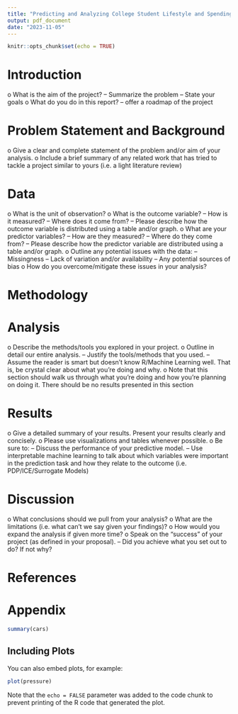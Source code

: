 ```yaml
---
title: "Predicting and Analyzing College Student Lifestyle and Spending Patterns in Major Cities of Saudi Arabia"
output: pdf_document
date: "2023-11-05"
---
```


```r
knitr::opts_chunk$set(echo = TRUE)
```

# Introduction

o What is the aim of the project?
– Summarize the problem
– State your goals
o What do you do in this report?
– offer a roadmap of the project


# Problem Statement and Background
o Give a clear and complete statement of the problem and/or aim of your
analysis.
o Include a brief summary of any related work that has tried to tackle a project
similar to yours (i.e. a light literature review)


# Data
o What is the unit of observation?
o What is the outcome variable?
– How is it measured?
– Where does it come from?
– Please describe how the outcome variable is distributed using a table
and/or graph.
o What are your predictor variables?
– How are they measured?
– Where do they come from?
– Please describe how the predictor variable are distributed using a table
and/or graph.
o Outline any potential issues with the data:
– Missingness
– Lack of variation and/or availability
– Any potential sources of bias
o How do you overcome/mitigate these issues in your analysis?

# Methodology


# Analysis
o Describe the methods/tools you explored in your project.
o Outline in detail our entire analysis.
– Justify the tools/methods that you used.
– Assume the reader is smart but doesn’t know R/Machine Learning well. That
is, be crystal clear about what you’re doing and why.
o Note that this section should walk us through what you’re doing and how you’re
planning on doing it. There should be no results presented in this section

# Results
o Give a detailed summary of your results. Present your results clearly and
concisely.
o Please use visualizations and tables whenever possible.
o Be sure to:
– Discuss the performance of your predictive model.
– Use interpretable machine learning to talk about which variables were
important in the prediction task and how they relate to the outcome (i.e.
PDP/ICE/Surrogate Models)

# Discussion
o What conclusions should we pull from your analysis?
o What are the limitations (i.e. what can’t we say given your findings)?
o How would you expand the analysis if given more time?
o Speak on the “success” of your project (as defined in your proposal).
– Did you achieve what you set out to do? If not why?

# References 
# Appendix 





```r
summary(cars)
```

## Including Plots

You can also embed plots, for example:

```r
plot(pressure)
```

Note that the `echo = FALSE` parameter was added to the code chunk to prevent printing of the R code that generated the plot.
